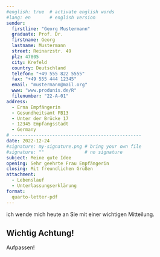 ```yaml
---
#english: true  # activate english words
#lang: en       # english version
sender:
  firstline: "Georg Mustermann"
  graduate: Prof. Dr.
  firstname: Georg
  lastname: Mustermann
  street: Reinarzstr. 49
  plz: 47805
  city: Krefeld
  country: Deutschland
  telefon: "+49 555 822 5555"
  fax: "+49 555 444 12345"
  email: "mustermann@mail.org"
  www: "www.produnis.de/R"
  filenumber: "22-A-01"
address:
  - Erna Empfängerin
  - Gesundheitsamt FB13
  - Unter der Brücke 17
  - 12345 Empfangsstadt
  - Germany
# ------------------------------------------------  
date: 2022-12-24
#signature: my-signature.png # bring your own file 
#signature: ""               # no signature
subject: Meine gute Idee
opening: Sehr geehrte Frau Empfängerin
closing: Mit freundlichen Grüßen
attachment:
  - Lebenslauf
  - Unterlassungserklärung
format:
  quarto-letter-pdf
---
```



ich wende mich heute an Sie mit einer wichtigen Mitteilung.

::: {.callout-important}
## Wichtig Achtung!

Aufpassen!
:::


\lipsum
